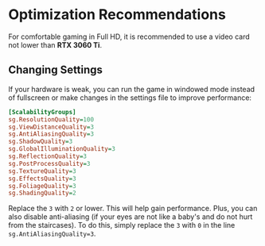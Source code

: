 # Optimization Recommendations

For comfortable gaming in Full HD, it is recommended to use a video card not lower than **RTX 3060 Ti**.

## Changing Settings

If your hardware is weak, you can run the game in windowed mode instead of fullscreen or make changes in the settings file to improve performance:

```ini filename="{game}\Stalker\Saved\Config\Windows\GameUserSettings.ini" {5-7,10-12}
[ScalabilityGroups]
sg.ResolutionQuality=100
sg.ViewDistanceQuality=3
sg.AntiAliasingQuality=3
sg.ShadowQuality=3
sg.GlobalIlluminationQuality=3
sg.ReflectionQuality=3
sg.PostProcessQuality=3
sg.TextureQuality=3
sg.EffectsQuality=3
sg.FoliageQuality=3
sg.ShadingQuality=2
```

Replace the `3` with `2` or lower. This will help gain performance. Plus, you can also disable anti-aliasing (if your eyes are not like a baby's and do not hurt from the staircases). To do this, simply replace the `3` with `0` in the line `sg.AntiAliasingQuality=3`.
